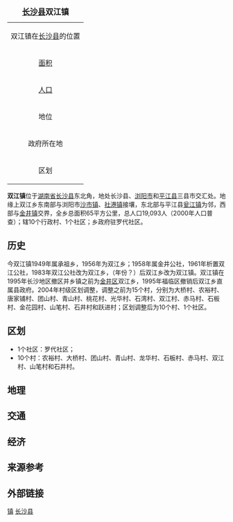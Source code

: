 {{noteTA
|T=zh-hans:双江镇; zh-hant:雙江鎮;
}}
{{Otheruses
|subject=[[湖南省|湖南省]][[长沙县|长沙县]]所辖“'''[[镇|镇]]'''”
|other=同名中国乡镇区划单位
|双江镇 
}}
{| border="1" cellpadding="2" cellspacing="0" align="right"
|+ <font size="+1">'''[[长沙县|长沙县]]双江镇'''</font>
|-----
|align=center colspan=2|双江镇在[[长沙县|长沙县]]的位置<br>
{{Image label begin|image=Divisions of Changsha county.gif|width={{{width|280}}}|float={{{float|none}}}}} 
{{Image label|x=0.76|y=0.240|scale={{{width|280}}}|text=<font color="#0000FF" size="4">双江镇</font>}} 
{{Image label|x=0.870|y=0.205|scale={{{width|280}}}|text=[[File:Red_pog.svg|9px]]}} 
{{Image label end}}
|-----
| [[面积|面积]]|| <font size="2">65[[平方公里|公里<sup>2</sup>]]
|-----
| [[人口|人口]] || <font size="2">19,093人(2000年)
|-----
| 地位 || 长沙县乡镇
|-----
| 政府所在地 ||罗代社区
|-----
| 区划 ||10个村、1个社区
|}

'''双江镇'''位于[[湖南省|湖南省]][[长沙县|长沙县]]东北角，地处长沙县、[[浏阳市|浏阳市]]和[[平江县|平江县]]三县市交汇处。地缘上双江乡东南部与浏阳市[[沙市镇_(浏阳市)|沙市镇]]、[[社港镇|社港镇]]接壤，东北部与平江县[[瓮江镇|瓮江镇]]为邻，西部与[[金井镇_(长沙县)|金井镇]]交界，全乡总面积65平方公里，总人口19,093人（2000年人口普查）；辖10个行政村、1个社区；乡政府驻罗代社区。

==历史==
今双江镇1949年属承祖乡，1956年为双江乡；1958年属金井公社，1961年析置双江公社，1983年双江公社改为双江乡，（年份？）后双江乡改为双江镇。双江镇在1995年长沙地区撤区并乡镇之前为[[金井区|金井区]]双江乡，1995年福临区撤销后双江乡直属县政府。2004年村级区划调整，调整之前为15个村，分别为大桥村、农裕村、唐家铺村、团山村、青山村、桃花村、光华村、石湾村、双江村、赤马村、石板村、金花园村、山笔村、石井村和跃进村；区划调整后为10个村、1个社区。

==区划==
* 1个社区：罗代社区；
* 10个村：农裕村、大桥村、团山村、青山村、龙华村、石板村、赤马村、双江村、山笔村和石井村。

==地理==

==交通==

==经济==

==来源参考==
{{Reflist}}

==外部链接==


{{长沙县行政区划}}
[[Category:长沙县行政区划|镇]]
[[Category:长沙乡镇|长沙县]]